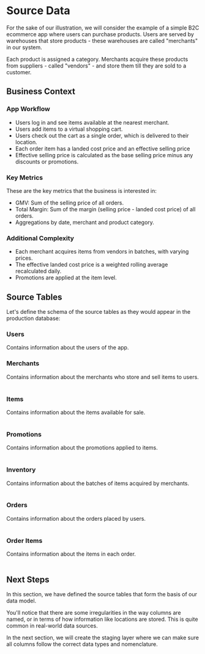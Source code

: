 
# Source Data

For the sake of our illustration, we will consider the example of a simple B2C ecommerce app where users
can purchase products. Users are served by warehouses that store products - these warehouses are called "merchants"
in our system.

Each product is assigned a category. Merchants acquire these products from suppliers - called "vendors" - and store them
till they are sold to a customer.

## Business Context

### App Workflow

- Users log in and see items available at the nearest merchant.
- Users add items to a virtual shopping cart.
- Users check out the cart as a single order, which is delivered to their location.
- Each order item has a landed cost price and an effective selling price
- Effective selling price is calculated as the base selling price minus any discounts or promotions.

### Key Metrics

These are the key metrics that the business is interested in:

- GMV: Sum of the selling price of all orders.
- Total Margin: Sum of the margin (selling price - landed cost price) of all orders.
- Aggregations by date, merchant and product category.

### Additional Complexity

- Each merchant acquires items from vendors in batches, with varying prices.
- The effective landed cost price is a weighted rolling average recalculated daily.
- Promotions are applied at the item level.

## Source Tables

Let's define the schema of the source tables as they would appear in the production database:

### Users

Contains information about the users of the app.

<Table
  headings={["Column Name", "Data Type", "Description"]}
  rows={[
    ["id", "VARCHAR", "Primary Key"],
    ["name", "VARCHAR", "Name of the user"],
    ["email", "VARCHAR", "Email of the user"],
    ["lat", "FLOAT", "Latitude of the user"],
    ["long", "FLOAT", "Longitude of the user"],
    ["createdAt", "TIMESTAMP", "Time when the user was created"],
    ["updatedAt", "TIMESTAMP", "Time when the user was last updated"],
  ]}
/>

### Merchants

Contains information about the merchants who store and sell items to users.

<Table
  headings={["Column Name", "Data Type", "Description"]}
  rows={[
    ["merchant_id", "VARCHAR", "Primary Key"],
    ["merchant_name", "VARCHAR", "Name of the merchant"],
    ["geo_loc", "GEOGRAPHY", "Latitude/Longitude of the merchant"],
    ["createdAt", "TIMESTAMP", "Time when the merchant was created"],
    ["updatedAt", "TIMESTAMP", "Time when the merchant was last updated"],
  ]}
/>

### Items

Contains information about the items available for sale.

<Table
  headings={["Column Name", "Data Type", "Description"]}
  rows={[
    ["item_id", "VARCHAR", "Primary Key"],
    [
      "merchant_id",
      "VARCHAR",
      "Foreign Key referencing merchant_id in merchants table",
    ],
    ["name", "VARCHAR", "Name of the item"],
    ["category", "VARCHAR", "Latitude / Longitude of the item"],
    ["price", "FLOAT", "Base selling price of the item"],
    ["created_at", "TIMESTAMP", "Time when the item was created"],
    ["updated_at", "TIMESTAMP", "Time when the item was last updated"],
  ]}
/>

### Promotions

Contains information about the promotions applied to items.

<Table
  headings={["Column Name", "Data Type", "Description"]}
  rows={[
    ["promotion_id", "VARCHAR", "Primary Key"],
    ["product_id", "VARCHAR", "Name of the item to which promotion is applied"],
    ["discount", "FLOAT", "Percentage discount applied to the item"],
    ["created_at", "TIMESTAMP", "Time when the promotion was created"],
    ["updated_at", "TIMESTAMP", "Time when the promotion was last updated"],
  ]}
/>

### Inventory

Contains information about the batches of items acquired by merchants.

<Table
  headings={["Column Name", "Data Type", "Description"]}
  rows={[
    ["inventory_id", "SERIAL", "Primary Key"],
    [
      "merchant_id",
      "INT",
      "Foreign Key referencing merchant_id in merchants table",
    ],
    ["item_id", "INT", "Foreign Key referencing item_id in items table"],
    ["qty", "INT", "Quantity of the item in inventory"],
    ["date_acquired", "DATE", "Date when the item was acquired"],
    ["cost", "DECIMAL(10, 2)", "Cost price of the item"],
    ["created_at", "TIMESTAMP", "Time when the inventory record was created"],
    [
      "updated_at",
      "TIMESTAMP",
      "Time when the inventory record was last updated",
    ],
  ]}
/>

### Orders

Contains information about the orders placed by users.

<Table
  headings={["Column Name", "Data Type", "Description"]}
  rows={[
    ["order_id", "SERIAL", "Primary Key"],
    ["customer_id", "INT", "Foreign Key referencing user_id in users table"],
    [
      "store_id",
      "INT",
      "Foreign Key referencing merchant_id in merchants table",
    ],
    ["date", "TIMESTAMP", "Date and time of the order"],
    ["created_at", "TIMESTAMP", "Time when the order was created"],
    ["updated_at", "TIMESTAMP", "Time when the order was last updated"],
  ]}
/>

### Order Items

Contains information about the items in each order.

<Table
  headings={["Column Name", "Data Type", "Description"]}
  rows={[
    ["order_item_id", "SERIAL", "Primary Key"],
    ["order_id", "INT", "Foreign Key referencing order_id in orders table"],
    ["product_id", "INT", "Foreign Key referencing item_id in items table"],
    ["qty", "INT", "Quantity of the item in the order"],
    ["created_at", "TIMESTAMP", "Time when the order item was created"],
    ["updated_at", "TIMESTAMP", "Time when the order item was last updated"],
  ]}
/>

## Next Steps

In this section, we have defined the source tables that form the basis of our data model.

You'll notice that there are some irregularities in the way columns are named, or in terms of how information like
locations are stored. This is quite common in real-world data sources.

In the next section, we will create the staging layer where we can make sure all columns follow
the correct data types and nomenclature.
